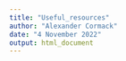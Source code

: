 ```yaml
---
title: "Useful_resources"
author: "Alexander Cormack"
date: "4 November 2022"
output: html_document
---
```




